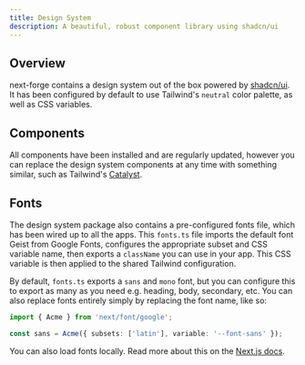 ```yaml
---
title: Design System
description: A beautiful, robust component library using shadcn/ui
---
```


## Overview

next-forge contains a design system out of the box powered by [shadcn/ui](https://ui.shadcn.com/). It has been configured by default to use Tailwind's `neutral` color palette, as well as CSS variables.

## Components

All components have been installed and are regularly updated, however you can replace the design system components at any time with something similar, such as Tailwind's [Catalyst](https://catalyst.tailwindui.com/).

## Fonts

The design system package also contains a pre-configured fonts file, which has been wired up to all the apps. This `fonts.ts` file imports the default font Geist from Google Fonts, configures the appropriate subset and CSS variable name, then exports a `className` you can use in your app. This CSS variable is then applied to the shared Tailwind configuration.

By default, `fonts.ts` exports a `sans` and `mono` font, but you can configure this to export as many as you need e.g. heading, body, secondary, etc. You can also replace fonts entirely simply by replacing the font name, like so:

```ts packages/design-system/lib/fonts.ts
import { Acme } from 'next/font/google';

const sans = Acme({ subsets: ['latin'], variable: '--font-sans' });
```

You can also load fonts locally. Read more about this on the [Next.js docs](https://nextjs.org/).
